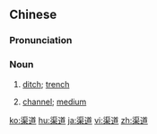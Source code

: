 ==Chinese==
{{zh-forms}}

===Pronunciation===
{{zh-pron
|m=qúdào
|c=keoi4 dou6
|mn=qz:kîr-tō͘/xm:kû-tō/zz:kî-tō
|ma=Zh-qúdào.ogg
|cat=n
}}

===Noun===
{{zh-noun}}

# {{lb|zh|for irrigation, drainage}} [[ditch]]; [[trench]]
# {{lb|zh|as a means of handling or communicating something}} [[channel]]; [[medium]]

{{zh-cat|Intermediate}}

[[ko:渠道]]
[[hu:渠道]]
[[ja:渠道]]
[[vi:渠道]]
[[zh:渠道]]